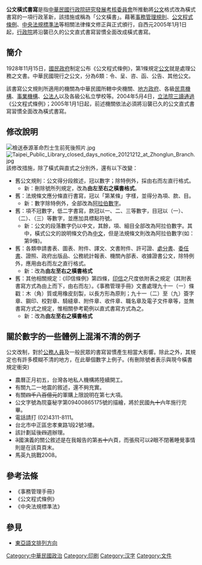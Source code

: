 '''公文橫式書寫'''是指[[中華民國|中華民國]][[行政院研究發展考核委員會|行政院研究發展考核委員會]]所推動將[[公文|公文]]格式改為橫式書寫的一項行政革新，該措施或稱為「公文橫書」。藉著[[s:事務管理規則|事務管理規則]]、[[S:公文程式條例|公文程式條例]]、[[s:中央法規標準法|中央法規標準法]]等相關法律條文修正與正式頒行，自西元2005年1月1日起，[[行政院|行政院]]將沿襲已久的公文直式書寫習慣全面改成橫式書寫。

==簡介==
1928年11月15日，[[國民政府|國民政府]]制定公布《公文程式條例》，第1條規定[[公文|公文]]就是處理公務之文書。中華民國現行之公文，分為6類：令、呈、咨、函、公告、其他公文。

該書寫公文規則所適用的機關為中華民國所轄中央機關、[[地方政府|地方政府]]、各級[[民意機構|民意機構]]、[[事業機構|事業機構]]、[[公法人|公法人]]以及各級公私立學校等。2004年5月4日，[[立法院|立法院]][[三讀通過|三讀通過]]《公文程式條例》；2005年1月1日起，前述機關依法必須將沿襲已久的公文直式書寫習慣全面改為橫式書寫。

==修改說明==
[[File:檢送泰源革命烈士生前死後照片.jpg|thumb]]
[[File:Taipei_Public_Library_closed_days_notice_20121212_at_Zhonglun_Branch.jpg|thumb]]
該修改措施，除了橫式與直式之分別外，還有以下改變：
*舊公文規則：公文得分段敘述，冠以數字；除特例外，採由右而左直行格式。
**新：刪除號所列規定，改為'''由左至右之橫書格式'''。
*舊：法規條文應分條直行書寫，冠以「第某條」字樣，並得分為項、款、目。
**新：數字除特例外，全部改為[[阿拉伯數字|阿拉伯數字]]。
*舊：項不冠數字，低二字書寫，款冠以一、二、三等數字，目冠以（一）、（二）、（三）等數字，並應加具標點符號。
**新：公文的段落數字仍以中文，其餘，項、細目全部改為阿拉伯數字。其中，橫式公文的說明條文仍為[[中文|中文]]，但是法規條文則改為阿拉伯數字(如：第9條)。
*舊：各類申請書表、圖表、附件、譯文、文書附件、許可證、[[處分書|處分書]]、[[委任書|委任書]]、證照、政府出版品、公務統計報表、機關內部表、收據證書公文，除特例外，應用由右而左之直行格式。
**新：改為'''由左至右之橫書格式'''
*舊：其他相關規定：《印信條例》第四條，[[印信|印信]]之尺度依附表之規定（其附表書寫方式為由上而下，由右而左）。《事務管理手冊》文書處理九十一（一）條戳：木（角）質或用橡皮刻製，以長方形為原則；九十一（二）至（九）簽字章、鋼印、校對章、騎縫章、附件章、收件章、職名章及電子文件章等，並無書寫方式之規定，惟相關參考範例以直式書寫方式為之。
**新：改為'''由左至右之橫書格式'''

==關於數字的一些體例上混淆不清的例子==
公文改制，對於[[公務人員|公務人員]]及一般民眾的書寫習慣產生相當大影響。除此之外，其規定也有許多模糊不清的地方，在此舉個數字上例子。(有刪除號者表示與現今橫書規定衝突)

*農曆正月初五，台灣各地私人機構將陸續開工。
*有關九二一地震的敘述，還不夠充實。
*有關<s>四千八百億元</s>的軍購上限說明在第七大項。 
*公文字號為院臺秘字第09400865175號的描繪，將於民國<s>九十六</s>年施行完畢。 
*電話請打 (02)4311-8111。 
*台北市中正區忠孝東路1段2號3樓。 
*該計劃延後<s>四</s>週辦理。 
*<s>3</s>國演義的關公敘述是在我報告的第<s>五十六</s>頁，而張飛可以<s>2</s>眼不閉著睡覺事情則是在該頁頁末。 
*馬英九挑戰2008。

==參考法條==
*《事務管理手冊》
*《公文程式條例》
*《中央法規標準法》

==參見==
*[[東亞語文排列方向|東亞語文排列方向]]

[[Category:中華民國政治|Category:中華民國政治]]
[[Category:印刷|Category:印刷]]
[[Category:汉字|Category:汉字]]
[[Category:文件|Category:文件]]